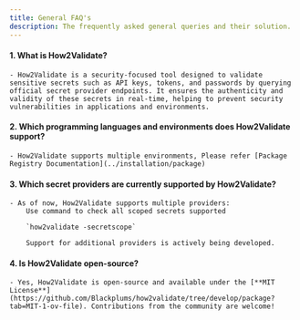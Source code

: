 ```yaml
---
title: General FAQ's
description: The frequently asked general queries and their solution.
---
```


#### 1. What is How2Validate?

    - How2Validate is a security-focused tool designed to validate sensitive secrets such as API keys, tokens, and passwords by querying official secret provider endpoints. It ensures the authenticity and validity of these secrets in real-time, helping to prevent security vulnerabilities in applications and environments.

#### 2. Which programming languages and environments does How2Validate support?

    - How2Validate supports multiple environments, Please refer [Package Registry Documentation](../installation/package)
    

#### 3. Which secret providers are currently supported by How2Validate?

    - As of now, How2Validate supports multiple providers:
        Use command to check all scoped secrets supported

        `how2validate -secretscope`

        Support for additional providers is actively being developed.


#### 4. Is How2Validate open-source?

    - Yes, How2Validate is open-source and available under the [**MIT License**](https://github.com/Blackplums/how2validate/tree/develop/package?tab=MIT-1-ov-file). Contributions from the community are welcome!